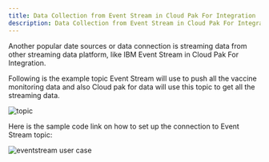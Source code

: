 ```yaml
---
title: Data Collection from Event Stream in Cloud Pak For Integration
description: Data Collection from Event Stream in Cloud Pak For Integration
---
```


Another popular date sources or data connection is streaming data from other streaming data platform, like IBM Event Stream in Cloud Pak For Integration.

Following is the example topic Event Stream will use to push all the vaccine monitoring data and also Cloud pak for data will use this topic to get all the streaming data.

![topic](./images/topic.jpg)

Here is the sample code link on how to set up the connection to Event Stream topic:




![eventstream user case](./images/eventStream.jpg)
